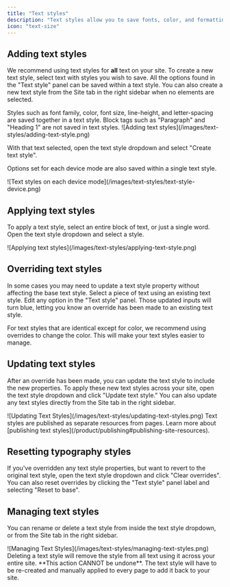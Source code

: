 ```yaml
---
title: "Text styles"
description: "Text styles allow you to save fonts, color, and formatting for text and reuse them across your site. For example, you can create text styles for page titles, subheadings, and paragraph text. If you need to change the text styles on every page in your site, you can easily do so within any page using text styles."
icon: "text-size"
---
```


## Adding text styles

We recommend using text styles for **all** text on your site. To create a new text style, select text with styles you wish to save. All the options found in the "Text style" panel can be saved within a text style. You can also create a new text style from the Site tab in the right sidebar when no elements are selected.

<Note>
  Styles such as font family, color, font size, line-height, and letter-spacing
  are saved together in a text style. Block tags such as "Paragraph" and
  "Heading 1" are not saved in text styles.
</Note>

<Frame>![Adding text styles](/images/text-styles/adding-text-style.png)</Frame>

With that text selected, open the text style dropdown and select "Create text style".

Options set for each device mode are also saved within a single text style.

<Frame>
  ![Text styles on each device mode](/images/text-styles/text-style-device.png)
</Frame>

## Applying text styles

To apply a text style, select an entire block of text, or just a single word. Open the text style dropdown and select a style.

<Frame>
  ![Applying text styles](/images/text-styles/applying-text-style.png)
</Frame>

## Overriding text styles

In some cases you may need to update a text style property without affecting the base text style. Select a piece of text using an existing text style. Edit any option in the "Text style" panel. Those updated inputs will turn blue, letting you know an override has been made to an existing text style.

<Note>
  For text styles that are identical except for color, we recommend using
  overrides to change the color. This will make your text styles easier to
  manage.
</Note>

## Updating text styles

After an override has been made, you can update the text style to include the new properties. To apply these new text styles across your site, open the text style dropdown and click "Update text style." You can also update any text styles directly from the Site tab in the right sidebar.

<Frame>
  ![Updating Text Styles](/images/text-styles/updating-text-styles.png)
</Frame>

<Note>
  Text styles are published as separate resources from pages. Learn more about
  [publishing text styles](/product/publishing#publishing-site-resources).
</Note>

## Resetting typography styles

If you've overridden any text style properties, but want to revert to the original text style, open the text style dropdown and click "Clear overrides". You can also reset overrides by clicking the "Text style" panel label and selecting "Reset to base".

## Managing text styles

You can rename or delete a text style from inside the text style dropdown, or from the Site tab in the right sidebar.

<Frame>
  ![Managing Text Styles](/images/text-styles/managing-text-styles.png)
</Frame>

<Warning>
  Deleting a text style will remove the style from all text using it across your
  entire site. **This action CANNOT be undone**. The text style will have to be
  re-created and manually applied to every page to add it back to your site.
</Warning>
